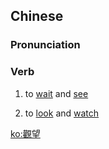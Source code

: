 {{also|观望}}
==Chinese==
{{zh-forms|s=观望}}

===Pronunciation===
{{zh-pron
|m=guānwàng
|c=gun1 mong6
|mn=koan-bōng
|cat=v
}}

===Verb===
{{zh-verb}}

# to [[wait]] and [[see]]
# {{lb|zh|literary}} to [[look]] and [[watch]]

[[ko:觀望]]